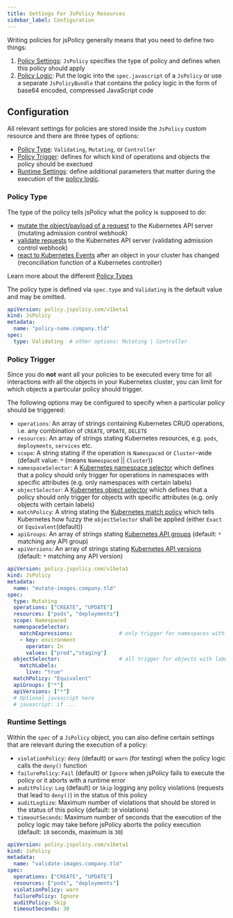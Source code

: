 ```yaml
---
title: Settings For JsPolicy Resources
sidebar_label: Configuration
---
```



Writing policies for jsPolicy generally means that you need to define two things:
1. [Policy Settings](#configuration): `JsPolicy` specifies the type of policy and defines when this policy should apply
2. [Policy Logic](./policy-code): Put the logic into the `spec.javascript` of a `JsPolicy` or use a separate `JsPolicyBundle` that contains the policy logic in the form of base64 encoded, compressed JavaScript code


## Configuration
All relevant settings for policies are stored inside the `JsPolicy` custom resource and there are three types of options:
- [Policy Type](#policy-type): `Validating`, `Mutating`, or `Controller`
- [Policy Trigger](#policy-trigger): defines for which kind of operations and objects the policy should be exectued
- [Runtime Settings](#runtime-settings): define additional parameters that matter during the execution of the [policy logic](#policy-logic).

### Policy Type
The type of the policy tells jsPolicy what the policy is supposed to do:
- [mutate the object/payload of a request](../using-policies/policy-types.mdx#mutating) to the Kubernetes API server (mutating admission control webhook)
- [validate requests](../using-policies/policy-types.mdx#validating) to the Kubernetes API server (validating admission control webhook)
- [react to Kubernetes Events](../using-policies/policy-types.mdx#controller) after an object in your cluster has changed (reconciliation function of a Kubernetes controller)

Learn more about the different [Policy Types](../using-policies/policy-types.mdx)

The policy type is defined via `spec.type` and `Validating` is the default value and may be omitted.
```yaml {6}
apiVersion: policy.jspolicy.com/v1beta1
kind: JsPolicy
metadata:
  name: "policy-name.company.tld"
spec:
  type: Validating  # other options: Mutating | Controller 
```

### Policy Trigger
Since you do **not** want all your policies to be executed every time for all interactions with all the objects in your Kubernetes cluster, you can limit for which objects a particular policy should trigger.

The following options may be configured to specify when a particular policy should be triggered:
- `operations`: An array of strings containing Kubernetes CRUD operations, i.e. any combination of `CREATE`, `UPDATE`, `DELETE`
- `resources`: An array of strings stating Kubernetes resources, e.g. `pods`, `deployments`, `services` etc.
- `scope`: A string stating if the operation is `Namespaced` or `Cluster`-wide (default value: `*` (means `Namespaced` || `Cluster`))
- `namespaceSelector`: A [Kubernetes namespace selector](https://kubernetes.io/docs/reference/access-authn-authz/extensible-admission-controllers/#matching-requests-namespaceselector) which defines that a policy should only trigger for operations in namespaces with specific attributes (e.g. only namespaces with certain labels)
- `objectSelector`: A [Kubernetes object selector](https://kubernetes.io/docs/reference/access-authn-authz/extensible-admission-controllers/#matching-requests-objectselector) which defines that a policy should only trigger for objects with specific attributes (e.g. only objects with certain labels)
- `matchPolicy`: A string stating the [Kubernetes match policy](https://kubernetes.io/docs/reference/access-authn-authz/extensible-admission-controllers/#matching-requests-matchpolicy) which tells Kubernetes how fuzzy the `objectSelector` shall be applied (either `Exact` or `Equivalent`(default))
- `apiGroups`: An array of strings stating [Kubernetes API groups](https://kubernetes.io/docs/reference/access-authn-authz/extensible-admission-controllers/#matching-requests-rules) (default: `*` matching any API group)
- `apiVersions`: An array of strings stating [Kubernetes API versions](https://kubernetes.io/docs/reference/access-authn-authz/extensible-admission-controllers/#matching-requests-rules) (default: `*` matching any API version)

```yaml {7-20}
apiVersion: policy.jspolicy.com/v1beta1
kind: JsPolicy
metadata:
  name: "mutate-images.company.tld"
spec:
  type: Mutating
  operations: ["CREATE", "UPDATE"]
  resources: ["pods", "deployments"]
  scope: Namespaced
  namespaceSelector:
    matchExpressions:               # only trigger for namespaces with label "environment: prod" and/or label "environment: staging"
    - key: environment
      operator: In
      values: ["prod","staging"]
  objectSelector:                   # all trigger for objects with label "live: true"
    matchLabels:
      live: "true"
  matchPolicy: "Equivalent"
  apiGroups: ["*"]
  apiVersions: ["*"]
  # Optional javascript here
  # javascript: if ...
```

### Runtime Settings
Within the `spec` of a `JsPolicy` object, you can also define certain settings that are relevant during the execution of a policy:
- `violationPolicy`: `deny` (default) or `warn` (for testing) when the policy logic calls the `deny()` function
- `failurePolicy`: `Fail` (default) or `Ignore` when jsPolicy fails to execute the policy or it aborts with a runtime error
- `auditPolicy`: `Log` (default) or `Skip` logging any policy violations (requests that lead to `deny()`) in the status of this policy
- `auditLogSize`: Maximum number of violations that should be stored in the status of this policy (default: `10` violations)
- `timeoutSeconds`: Maximum number of seconds that the execution of the policy logic may take before jsPolicy aborts the policy execution (default: `10` seconds, maximum is `30`)

```yaml {7-20}
apiVersion: policy.jspolicy.com/v1beta1
kind: JsPolicy
metadata:
  name: "validate-images.company.tld"
spec:
  operations: ["CREATE", "UPDATE"]
  resources: ["pods", "deployments"]
  violationPolicy: warn
  failurePolicy: Ignore
  auditPolicy: Skip
  timeoutSeconds: 30
```
